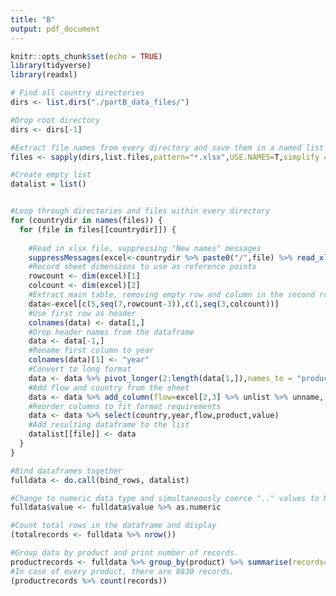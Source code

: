 ```yaml
---
title: "B"
output: pdf_document
---
```


```r
knitr::opts_chunk$set(echo = TRUE)
library(tidyverse)
library(readxl)
```


```r

# Find all country directories
dirs <- list.dirs("./partB_data_files/")

#Drop root directory
dirs <- dirs[-1] 

#Extract file names from every directory and save them in a named list of character vectors
files <- sapply(dirs,list.files,pattern="*.xlsx",USE.NAMES=T,simplify = F)

#Create empty list 
datalist = list()


#Loop through directories and files within every directory
for (countrydir in names(files)) {
  for (file in files[[countrydir]]) {
    
    #Read in xlsx file, suppressing "New names" messages
    suppressMessages(excel<-countrydir %>% paste0("/",file) %>% read_xlsx())
    #Record sheet dimensions to use as reference points
    rowcount <- dim(excel)[1]
    colcount <- dim(excel)[2]
    #Extract main table, removing empty row and column in the second row and column of the resulting table
    data<-excel[c(5,seq(7,rowcount-3)),c(1,seq(3,colcount))]
    #Use first row as header
    colnames(data) <- data[1,]
    #Drop header names from the dataframe
    data <- data[-1,] 
    #Rename first column to year
    colnames(data)[1] <- "year"
    #Convert to long format
    data <- data %>% pivot_longer(2:length(data[1,]),names_to = "product",values_to = "value") 
    #Add flow and country from the sheet
    data <- data %>% add_column(flow=excel[2,3] %>% unlist %>% unname, country=excel[4,3] %>% unlist %>% unname) 
    #Reorder columns to fit format requirements
    data <- data %>% select(country,year,flow,product,value)
    #Add resulting dataframe to the list
    datalist[[file]] <- data
  }
}

#Bind dataframes together
fulldata <- do.call(bind_rows, datalist)

#Change to numeric data type and simultaneously coerce ".." values to NA
fulldata$value <- fulldata$value %>% as.numeric

#Count total rows in the dataframe and display
(totalrecords <- fulldata %>% nrow())

#Group data by product and print number of records. 
productrecords <- fulldata %>% group_by(product) %>% summarise(records=n())
#In case of every product, there are 8830 records.
(productrecords %>% count(records))
```
